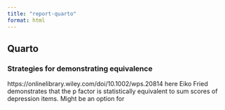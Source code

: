 ```yaml
---
title: "report-quarto"
format: html
---
```


## Quarto

### Strategies for demonstrating equivalence

https://onlinelibrary.wiley.com/doi/10.1002/wps.20814 here Eiko Fried demonstrates that the p factor is statistically equivalent to sum scores of depression items. Might be an option for 
